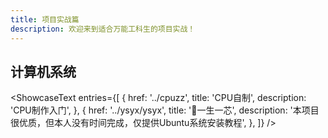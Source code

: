 ```yaml
---
title: 项目实战篇
description: 欢迎来到适合万能工科生的项目实战！
---
```



## 计算机系统

<ShowcaseText
  entries={[
    {
      href: '../cpuzz',
      title: 'CPU自制',
      description: 'CPU制作入门',
    },
    {
      href: '../ysyx/ysyx',
      title: '🚯一生一芯',
      description: '本项目很优质，但本人没有时间完成，仅提供Ubuntu系统安装教程',
    },
  ]}
/>

